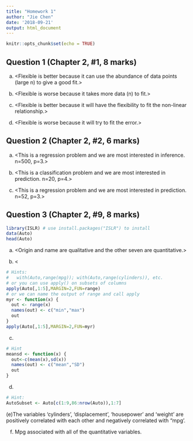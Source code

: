 ```yaml
---
title: "Homework 1"
author: "Jie Chen"
date: '2018-09-21'
output: html_document
---
```


```r
knitr::opts_chunk$set(echo = TRUE)
```

## Question 1 (Chapter 2, #1, 8 marks)

(a) <Flexible is better because it 
can use the abundance of data points (large n) to give a good fit.>

(b) <Flexible is worse because it
takes more data (n) to fit.>

(c) <Flexible is better because it 
will have the flexibility to fit the non-linear relationship.>

(d) <Flexible is worse because it
will try to fit the error.>

## Question 2 (Chapter 2, #2, 6 marks)

(a) <This is a regression problem and we 
are most interested in inference. 
n=500, p=3.>

(b) <This is a classification problem and we
are  most interested in prediction.
n=20, p=4.>

(c) <This is a regression problem and we are
most interested in prediction.
n=52, p=3.>

## Question 3 (Chapter 2, #9, 8 marks)

```r
library(ISLR) # use install.packages("ISLR") to install
data(Auto)
head(Auto)
```

(a) <Origin and name are qualitative and the other seven
are quantitative.> 

(b) <

```r
# Hints:
#   with(Auto,range(mpg)); with(Auto,range(cylinders)), etc.
# or you can use apply() on subsets of columns
apply(Auto[,1:5],MARGIN=2,FUN=range)
# or we can name the output of range and call apply
myr <- function(x) {
  out <- range(x)
  names(out) <- c("min","max")
  out
}
apply(Auto[,1:5],MARGIN=2,FUN=myr)
```


(c)

```r
# Hint
meansd <- function(x) {
  out<-c(mean(x),sd(x))
  names(out) <- c("mean","SD")
  out
}
```


(d)

```r
# Hint:
AutoSubset <- Auto[c(1:9,86:nrow(Auto)),1:7]
```

(e)The variables 'cylinders', 'displacement', 'housepower'
and 'weight' are positively correlated with each other
and negatively correlated with "mpg'.

(f) Mpg associated with all of the quantitative variables.
